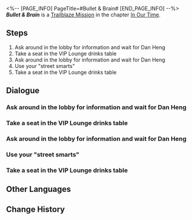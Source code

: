 <%-- [PAGE_INFO]
PageTitle=#Bullet & Brain#
[END_PAGE_INFO] --%>
{{Stub|Dialogue.}}
{{Mission Infobox
|id            = 1032602
|title         = 
|image         = Mission Bullet & Brain.png{{subst:void|<!--$UPLOAD:<<SpriteOutput/Chronicle/1032602.png>-<Mission Bullet & Brain.png>-<Fate's Atlas Images>>-->}}
|type          = Trailblaze
|event_name    = 
|chapter       = In Our Time
|requirements  = [[Trailblaze Mission]] ''[[The Public Enemy]]'' completed
|summary       = Boothill and Dan Heng arrive at the Reverie's lobby. With them unable to descend into dreams, they decide to look around first, only to find a disquieting aura permeating throughout the atmosphere. Following Boothill's backup plan, the two finally meet with his informant, Black Swan. To their surprise, however, she does not meet them alone this time, for she brings a dangerous figure with her: The Emanator of Nihility, Acheron.
|characters    = Coty; Jno; Sabrina; Trailblazer
|startLocation = [[Penacony]] - [[The Reverie (Reality)]]
|world         = Penacony
|area          = The Reverie (Reality)
|prev          = The Public Enemy
|next          = The Only Path to Tomorrow
|rewards       = Trailblaze EXP*500; Stellar Jade*60; Traveler's Guide*6; Refined Aether*4; Clock Credits*250; "Into the Yawning Chasm"*1 { text = "Into the Yawning Chasm" }; Credit*60,000
}}
'''''Bullet & Brain''''' is a [[Trailblaze Mission]] in the chapter [[In Our Time]].

==Steps==
# Ask around in the lobby for information and wait for Dan Heng
# Take a seat in the VIP Lounge drinks table
# Ask around in the lobby for information and wait for Dan Heng
# Use your "street smarts"
# Take a seat in the VIP Lounge drinks table

<!--
==Gameplay Notes==

--><!--
==Trial Character==

-->
==Dialogue==
{{Stub Dialogue}}
===Ask around in the lobby for information and wait for Dan Heng===
{{Mission Description|type=trailblaze|location=<!--to be added-->|Meanwhile, you, the cowboy who is a little late to the party, bring unfortunate news to Dan Heng and Pom-Pom who have stayed guard aboard the Express... There is a strong chance that the Crew members who have entered the dream are in danger, because an Emanator of Nihility is roaming the Dreamscape. You quickly succeed in convincing Dan Heng to accompany you into the Dreamscape and provide assistance, but run into a serious setback as you enter the hotel lobby: Due to strict hotel regulations, you are forbidden from entering Penacony.<br />The astute Dan Heng seems to notice something out of the ordinary and suggests that he goes ahead to investigate alone. You wholeheartedly agree with his view and suggest splitting up to reassure him... Now, the instincts you developed over your many years of being exposed to dangerous situations are telling you that as you have time on your hands, perhaps collecting some information couldn't hurt.}}
{{Dialogue Start}}
:{{tx}}
{{Dialogue End}}

===Take a seat in the VIP Lounge drinks table===
{{Dialogue Start}}
:{{tx}}
{{Dialogue End}}

===Ask around in the lobby for information and wait for Dan Heng===
{{Dialogue Start}}
:{{tx}}
{{Dialogue End}}

===Use your "street smarts"===
{{Mission Description|type=trailblaze|location=The Reverie (Reality)|update|Meanwhile, you, the cowboy who is a little late to the party, bring unfortunate news to Dan Heng and Pom-Pom who have stayed guard aboard the Express... There is a strong chance that the Crew members who have entered the dream are in danger, because an Emanator of Nihility is roaming the Dreamscape. You quickly succeed in convincing Dan Heng to accompany you into the Dreamscape and provide assistance, but run into a serious setback as you enter the hotel lobby: Due to strict hotel regulations, you are forbidden from entering Penacony.<br />You and Dan Heng reach a consensus: Whether this is reality or a dream, nothing about Penacony in its current state can be described as "normal." Fortunately, you always keep a backup plan ready for yourself (though it may not always lead to good things...) It's time for you to use your "street smarts"!}}
{{Dialogue Start}}
:{{tx}}
{{Dialogue End}}

===Take a seat in the VIP Lounge drinks table===
{{Mission Description|type=trailblaze|location=The Reverie (Reality)|update|You used your "street smarts" to win your deserved rights. That poor lobby manager crumbled in the face of your intimidation tactics and organized refreshments for you in the VIP lounge... Though it may look like all they have offered is thoroughly insufficient emotional compensation, you know this is just one part of your backup plan... What now? Let's pray that things can go a little more smoothly from here.}}
{{Dialogue Start}}
:{{tx}}
{{Dialogue End}}

==Other Languages==
{{Other Languages
|en   = Bullet & Brain
|zhs  = 神枪手与智多星
|zht  = 神槍手與智多星
|ja   = ブレットとブレイン
|ko   = 내일을 향해 쏴라
|es   = Balas y sabiduría
|fr   = Pistolero et cortex
|ru   = Пуля и мозг
|th   = นักแม่นปืนและไหวพริบ
|vi   = Viên Đạn Và Bộ Não
|de   = Meisterschütze und Superhirn
|id   = Penembak Jitu dan Bintang Cerdas
|pt   = Bala e Cérebro
}}

==Change History==
{{Change History|2.2}}
